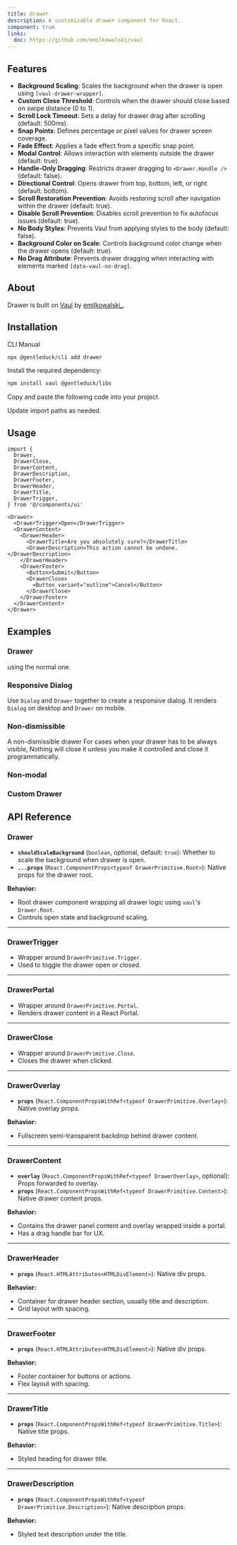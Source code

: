 ```yaml
---
title: drawer
description: A customizable drawer component for React.
component: true
links:
  doc: https://github.com/emilkowalski/vaul
---
```


<ComponentPreview name="drawer-1" />

## Features

- **Background Scaling**: Scales the background when the drawer is open using `[vaul-drawer-wrapper]`.
- **Custom Close Threshold**: Controls when the drawer should close based on swipe distance (0 to 1).
- **Scroll Lock Timeout**: Sets a delay for drawer drag after scrolling (default: 500ms).
- **Snap Points**: Defines percentage or pixel values for drawer screen coverage.
- **Fade Effect**: Applies a fade effect from a specific snap point.
- **Modal Control**: Allows interaction with elements outside the drawer (default: true).
- **Handle-Only Dragging**: Restricts drawer dragging to `<Drawer.Handle />` (default: false).
- **Directional Control**: Opens drawer from top, bottom, left, or right (default: bottom).
- **Scroll Restoration Prevention**: Avoids restoring scroll after navigation within the drawer (default: true).
- **Disable Scroll Prevention**: Disables scroll prevention to fix autofocus issues (default: true).
- **No Body Styles**: Prevents Vaul from applying styles to the body (default: false).
- **Background Color on Scale**: Controls background color change when the drawer opens (default: true).
- **No Drag Attribute**: Prevents drawer dragging when interacting with elements marked `[data-vaul-no-drag]`.

## About

Drawer is built on [Vaul](https://github.com/emilkowalski/vaul) by [emilkowalski\_](https://twitter.com/emilkowalski_).

## Installation

<Tabs defaultValue="cli">

<TabsList>
  <TabsTrigger value="cli">CLI</TabsTrigger>
  <TabsTrigger value="manual">Manual</TabsTrigger>
</TabsList>
<TabsContent value="cli">

```bash
npx @gentleduck/cli add drawer
```

</TabsContent>
<TabsContent value="manual">

<Steps>

<Step>Install the required dependency:</Step>

```bash
npm install vaul @gentleduck/libs
```

<Step>Copy and paste the following code into your project.</Step>

<ComponentSource name="drawer" />

<Step>Update import paths as needed.</Step>

</Steps>

</TabsContent>

</Tabs>

## Usage

```tsx showLineNumbers
import {
  Drawer,
  DrawerClose,
  DrawerContent,
  DrawerDescription,
  DrawerFooter,
  DrawerHeader,
  DrawerTitle,
  DrawerTrigger,
} from '@/components/ui'
```

```tsx showLineNumbers
<Drawer>
  <DrawerTrigger>Open</DrawerTrigger>
  <DrawerContent>
    <DrawerHeader>
      <DrawerTitle>Are you absolutely sure?</DrawerTitle>
      <DrawerDescription>This action cannot be undone.</DrawerDescription>
    </DrawerHeader>
    <DrawerFooter>
      <Button>Submit</Button>
      <DrawerClose>
        <Button variant="outline">Cancel</Button>
      </DrawerClose>
    </DrawerFooter>
  </DrawerContent>
</Drawer>
```

## Examples

### Drawer

using the normal one.

<ComponentPreview name="drawer-2" description="drawer" />

### Responsive Dialog

Use `Dialog` and `Drawer` together to create a responsive dialog. It renders `Dialog` on desktop and `Drawer` on mobile.

<ComponentPreview name="drawer-3" description="responsive dialog"  />

### Non-dismissible

A non-dismissible drawer For cases when your drawer has to be always visible, Nothing will close it unless you make it controlled and close it programmatically.

<ComponentPreview name="drawer-4" description="non-dismissible drawer" />

### Non-modal

<ComponentPreview name="drawer-5" description="non-modal drawer" />

### Custom Drawer 

<ComponentPreview name="drawer-6" description="custom drawer with dynamic animations" />

## API Reference

### **Drawer**

* **`shouldScaleBackground`** (`boolean`, optional, default: `true`): Whether to scale the background when drawer is open.
* **`...props`** (`React.ComponentProps<typeof DrawerPrimitive.Root>`): Native props for the drawer root.

**Behavior:**

* Root drawer component wrapping all drawer logic using `vaul`'s `Drawer.Root`.
* Controls open state and background scaling.

---

### **DrawerTrigger**

* Wrapper around `DrawerPrimitive.Trigger`.
* Used to toggle the drawer open or closed.

---

### **DrawerPortal**

* Wrapper around `DrawerPrimitive.Portal`.
* Renders drawer content in a React Portal.

---

### **DrawerClose**

* Wrapper around `DrawerPrimitive.Close`.
* Closes the drawer when clicked.

---

### **DrawerOverlay**

* **`props`** (`React.ComponentPropsWithRef<typeof DrawerPrimitive.Overlay>`): Native overlay props.

**Behavior:**

* Fullscreen semi-transparent backdrop behind drawer content.

---

### **DrawerContent**

* **`overlay`** (`React.ComponentPropsWithRef<typeof DrawerOverlay>`, optional): Props forwarded to overlay.
* **`props`** (`React.ComponentPropsWithRef<typeof DrawerPrimitive.Content>`): Native drawer content props.

**Behavior:**

* Contains the drawer panel content and overlay wrapped inside a portal.
* Has a drag handle bar for UX.

---

### **DrawerHeader**

* **`props`** (`React.HTMLAttributes<HTMLDivElement>`): Native div props.

**Behavior:**

* Container for drawer header section, usually title and description.
* Grid layout with spacing.

---

### **DrawerFooter**

* **`props`** (`React.HTMLAttributes<HTMLDivElement>`): Native div props.

**Behavior:**

* Footer container for buttons or actions.
* Flex layout with spacing.

---

### **DrawerTitle**

* **`props`** (`React.ComponentPropsWithRef<typeof DrawerPrimitive.Title>`): Native title props.

**Behavior:**

* Styled heading for drawer title.

---

### **DrawerDescription**

* **`props`** (`React.ComponentPropsWithRef<typeof DrawerPrimitive.Description>`): Native description props.

**Behavior:**

* Styled text description under the title.
